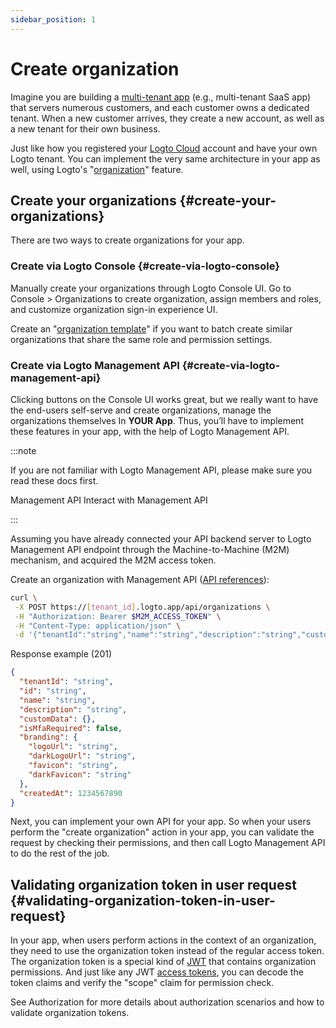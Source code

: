```yaml
---
sidebar_position: 1
---
```


# Create organization

Imagine you are building a [multi-tenant app](https://auth.wiki/multi-tenancy) (e.g., multi-tenant SaaS app) that servers numerous customers, and each customer owns a dedicated tenant. When a new customer arrives, they create a new account, as well as a new tenant for their own business.

Just like how you registered your [Logto Cloud](https://cloud.logto.io/) account and have your own Logto tenant. You can implement the very same architecture in your app as well, using Logto's "[organization](/organizations)" feature.

## Create your organizations \{#create-your-organizations}

There are two ways to create organizations for your app.

### Create via Logto Console \{#create-via-logto-console}

Manually create your organizations through Logto Console UI. Go to <CloudLink to="/organizations">Console > Organizations</CloudLink> to create organization, assign members and roles, and customize organization sign-in experience UI.

Create an "[organization template](/authorization/organization-template)" if you want to batch create similar organizations that share the same role and permission settings.

### Create via Logto Management API \{#create-via-logto-management-api}

Clicking buttons on the Console UI works great, but we really want to have the end-users self-serve and create organizations, manage the organizations themselves In **YOUR App**. Thus, you’ll have to implement these features in your app, with the help of Logto Management API.

:::note

If you are not familiar with Logto Management API, please make sure you read these docs first.

<Url href="/concepts/core-service/#management-api">Management API</Url>
<Url href="/integrate-logto/interact-with-management-api">Interact with Management API</Url>

:::

Assuming you have already connected your API backend server to Logto Management API endpoint through the Machine-to-Machine (M2M) mechanism, and acquired the M2M access token.

Create an organization with Management API ([API references](https://openapi.logto.io/operation/operation-createorganization)):

```bash
curl \
 -X POST https://[tenant_id].logto.app/api/organizations \
 -H "Authorization: Bearer $M2M_ACCESS_TOKEN" \
 -H "Content-Type: application/json" \
 -d '{"tenantId":"string","name":"string","description":"string","customData":{},"isMfaRequired":false,"branding":{"logoUrl":"string","darkLogoUrl":"string","favicon":"string","darkFavicon":"string"},"createdAt":1234567890}'
```

Response example (201)

```json
{
  "tenantId": "string",
  "id": "string",
  "name": "string",
  "description": "string",
  "customData": {},
  "isMfaRequired": false,
  "branding": {
    "logoUrl": "string",
    "darkLogoUrl": "string",
    "favicon": "string",
    "darkFavicon": "string"
  },
  "createdAt": 1234567890
}
```

Next, you can implement your own API for your app. So when your users perform the "create organization" action in your app, you can validate the request by checking their permissions, and then call Logto Management API to do the rest of the job.

## Validating organization token in user request \{#validating-organization-token-in-user-request}

In your app, when users perform actions in the context of an organization, they need to use the organization token instead of the regular access token. The organization token is a special kind of [JWT](https://auth.wiki/jwt) that contains organization permissions. And just like any JWT [access tokens](https://auth.wiki/access-token), you can decode the token claims and verify the "scope" claim for permission check.

See <Url href="/authorization">Authorization</Url> for more details about authorization scenarios and how to validate organization tokens.
